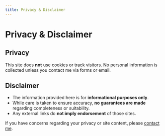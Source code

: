 ```yaml
---
title: Privacy & Disclaimer
---
```


# Privacy & Disclaimer

## Privacy

This site does **not** use cookies or track visitors. No personal information is collected unless you contact me via forms or email.

## Disclaimer

- The information provided here is for **informational purposes only**.  
- While care is taken to ensure accuracy, **no guarantees are made** regarding completeness or suitability.  
- Any external links do **not imply endorsement** of those sites.  

If you have concerns regarding your privacy or site content, please [contact me](contact.qmd).

